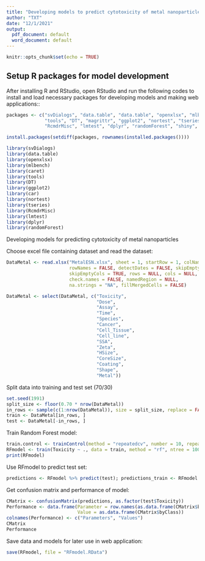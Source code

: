 ```yaml
---
title: "Developing models to predict cytotoxicity of metal nanoparticles"
author: "TXT"
date: "12/1/2021"
output:
  pdf_document: default
  word_document: default
---
```


```r
knitr::opts_chunk$set(echo = TRUE)
```

## Setup R packages for model development

After installing R and RStudio, open RStudio and run the following codes to install and load necessary packages for developing models and making web applications::

```r
packages <- c("svDialogs", "data.table", "data.table", "openxlsx", "mlbench", "caret", 
              "tools", "DT", "magrittr", "ggplot2", "nortest", "tseries", "stringr", 
              "RcmdrMisc", "lmtest", "dplyr", "randomForest", "shiny", "shinydashboard")

install.packages(setdiff(packages, rownames(installed.packages())))

library(svDialogs) 
library(data.table)
library(openxlsx)
library(mlbench)
library(caret)
library(tools)
library(DT)
library(ggplot2)
library(car)
library(nortest)
library(tseries)
library(RcmdrMisc)
library(lmtest)
library(dplyr)
library(randomForest)
```

Developing models for predicting cytotoxicity of metal nanoparticles

Choose excel file containing dataset and read the dataset:
```r
DataMetal <- read.xlsx("MetalESN.xlsx", sheet = 1, startRow = 1, colNames = TRUE,
                       rowNames = FALSE, detectDates = FALSE, skipEmptyRows = TRUE,
                       skipEmptyCols = TRUE, rows = NULL, cols = NULL, 
                       check.names = FALSE, namedRegion = NULL, 
                       na.strings = "NA", fillMergedCells = FALSE)

DataMetal <- select(DataMetal, c("Toxicity",
                                 "Dose",
                                 "Assay",
                                 "Time",
                                 "Species",
                                 "Cancer",
                                 "Cell_Tissue",
                                 "Cell_line",
                                 "SSA",
                                 "Zeta",
                                 "HSize",
                                 "CoreSize",
                                 "Coating",
                                 "Shape",
                                 "Metal"))
```

Split data into training and test set (70/30)
```r
set.seed(1991)
split_size <- floor(0.70 * nrow(DataMetal))
in_rows <- sample(c(1:nrow(DataMetal)), size = split_size, replace = FALSE)
train <- DataMetal[in_rows, ]
test <- DataMetal[-in_rows, ]
```

Train Random Forest model:
```r
train.control <- trainControl(method = "repeatedcv", number = 10, repeats = 5)
RFmodel <- train(Toxicity ~ ., data = train, method = "rf", ntree = 100, trControl = train.control)
print(RFmodel)
```

Use RFmodel to predict test set:
```r
predictions <- RFmodel %>% predict(test); predictions_train <- RFmodel %>% predict(train)

```

Get confusion matrix and performance of model:
```r
CMatrix <- confusionMatrix(predictions, as.factor(test$Toxicity))
Performance <- data.frame(Parameter = row.names(as.data.frame(CMatrix$byClass)),
                          Value = as.data.frame(CMatrix$byClass))
colnames(Performance) <- c("Parameters", "Values")
CMatrix
Performance
```

Save data and models for later use in web application:
```r
save(RFmodel, file = "RFmodel.RData")
```

